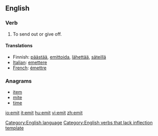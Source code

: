 ==English==

===Verb===
{{en-verb|emitt|ing}}
#To send out or give off.

====Translations====
*Finnish: [[päästää]], [[emittoida]], [[lähettää]], [[säteillä]]
*[[Italian]]: [[emettere]]
*[[French]]: [[émettre]]

===Anagrams===
*[[item]]
*[[mite]]
*[[time]]

[[Category:English language]]
[[Category:English verbs that lack inflection template]]

[[io:emit]]
[[it:emit]]
[[hu:emit]]
[[vi:emit]]
[[zh:emit]]